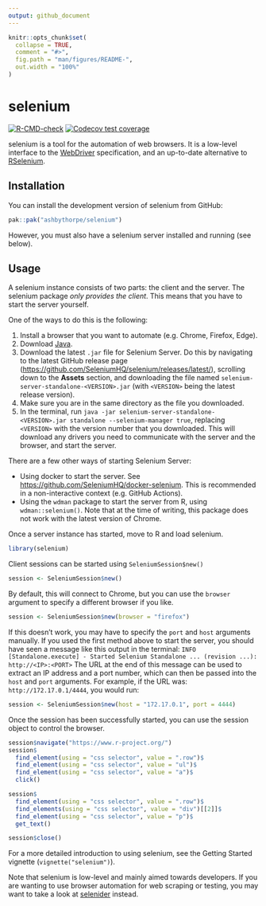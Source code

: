 ```yaml
---
output: github_document
---
```


<!-- README.md is generated from README.Rmd. Please edit that file -->

```r
knitr::opts_chunk$set(
  collapse = TRUE,
  comment = "#>",
  fig.path = "man/figures/README-",
  out.width = "100%"
)
```

# selenium

<!-- badges: start -->
[![R-CMD-check](https://github.com/ashbythorpe/selenium-r/actions/workflows/R-CMD-check.yaml/badge.svg)](https://github.com/ashbythorpe/selenium-r/actions/workflows/R-CMD-check.yaml)
[![Codecov test coverage](https://codecov.io/gh/ashbythorpe/selenium-r/branch/main/graph/badge.svg)](https://app.codecov.io/gh/ashbythorpe/selenium-r?branch=main)
<!-- badges: end -->

selenium is a tool for the automation of web browsers. It is a low-level interface 
to the [WebDriver](https://w3c.github.io/webdriver/) specification, and an up-to-date
alternative to [RSelenium](https://github.com/ropensci/RSelenium).

## Installation

You can install the development version of selenium from GitHub:

``` r
pak::pak("ashbythorpe/selenium")
```

However, you must also have a selenium server installed and running (see below).

## Usage
A selenium instance consists of two parts: the client and the server.
The selenium package *only provides the client*. This means that you
have to start the server yourself. 

One of the ways to do this is the following:

1. Install a browser that you want to automate (e.g. Chrome, Firefox, Edge).
2. Download [Java](https://www.java.com/).
3. Download the latest `.jar` file for Selenium Server. Do this by navigating to
   the latest GitHub release page (<https://github.com/SeleniumHQ/selenium/releases/latest/>),
   scrolling down to the **Assets** section, and downloading the file named 
   `selenium-server-standalone-<VERSION>.jar` (with `<VERSION>` being the latest release version).
4. Make sure you are in the same directory as the file you downloaded.
5. In the terminal, run `java -jar selenium-server-standalone-<VERSION>.jar standalone --selenium-manager true`,
   replacing `<VERSION>` with the version number that you downloaded. This will download
   any drivers you need to communicate with the server and the browser, and start the server.

There are a few other ways of starting Selenium Server:

* Using docker to start the server. See <https://github.com/SeleniumHQ/docker-selenium>.
  This is recommended in a non-interactive context (e.g. GitHub Actions).
* Using the `wdman` package to start the server from R, using `wdman::selenium()`. Note
  that at the time of writing, this package does not work with the latest version of
  Chrome.

Once a server instance has started, move to R and load selenium.
```r
library(selenium)
```

Client sessions can be started using `SeleniumSession$new()`
```r
session <- SeleniumSession$new()
```

By default, this will connect to Chrome, but you can use the `browser` argument to specify
a different browser if you like.

```r
session <- SeleniumSession$new(browser = "firefox")
```

If this doesn't work, you may have to specify the `port` and `host` arguments manually.
If you used the first method above to start the server, you should have seen a message
like this output in the terminal:
`INFO [Standalone.execute] - Started Selenium Standalone ... (revision ...): http://<IP>:<PORT>`
The URL at the end of this message can be used to extract an IP address and a port number, which
can then be passed into the `host` and `port` arguments. For example, if the URL was:
`http://172.17.0.1/4444`, you would run:
```r
session <- SeleniumSession$new(host = "172.17.0.1", port = 4444)
```

Once the session has been successfully started, you can use the session
object to control the browser.

```r
session$navigate("https://www.r-project.org/")
session$
  find_element(using = "css selector", value = ".row")$
  find_element(using = "css selector", value = "ul")$
  find_element(using = "css selector", value = "a")$
  click()

session$
  find_element(using = "css selector", value = ".row")$
  find_elements(using = "css selector", value = "div")[[2]]$
  find_element(using = "css selector", value = "p")$
  get_text()

session$close()
```

For a more detailed introduction to using selenium, see the Getting
Started vignette (`vignette("selenium")`).
<!-- TODO: Make this vignette --->

Note that selenium is low-level and mainly aimed towards developers. If you are
wanting to use browser automation for web scraping or testing, you may want to
take a look at [selenider](https://github.com/ashbythorpe/selenider) instead.
